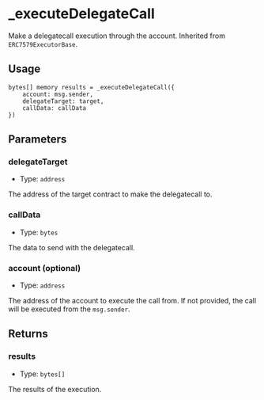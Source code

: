 # \_executeDelegateCall

Make a delegatecall execution through the account. Inherited from `ERC7579ExecutorBase`.

## Usage

```solidity copy
bytes[] memory results = _executeDelegateCall({
    account: msg.sender,
    delegateTarget: target,
    callData: callData
})
```

## Parameters

### delegateTarget

- Type: `address`

The address of the target contract to make the delegatecall to.

### callData

- Type: `bytes`

The data to send with the delegatecall.

### account (optional)

- Type: `address`

The address of the account to execute the call from. If not provided, the call will be executed from the `msg.sender`.

## Returns

### results

- Type: `bytes[]`

The results of the execution.
